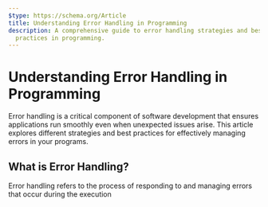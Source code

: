 ```yaml
---
$type: https://schema.org/Article
title: Understanding Error Handling in Programming
description: A comprehensive guide to error handling strategies and best
  practices in programming.
---
```


# Understanding Error Handling in Programming

Error handling is a critical component of software development that ensures applications run smoothly even when unexpected issues arise. This article explores different strategies and best practices for effectively managing errors in your programs.

## What is Error Handling?

Error handling refers to the process of responding to and managing errors that occur during the execution